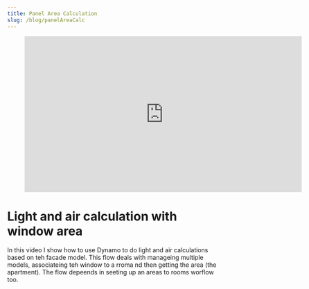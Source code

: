 ```yaml
---
title: Panel Area Calculation
slug: /blog/panelAreaCalc
---
```


<figure class="video_container">
  <iframe title="vimeo-player" src="https://player.vimeo.com/video/123618658" width="640" height="360" frameborder="0" allowfullscreen></iframe>
</figure>

# Light and air calculation with window area
In this video I show how to use Dynamo to do light and air calculations based on teh facade model. This flow deals with manageing multiple models, associateing teh window to a rroma nd then getting the area (the apartment). The flow depeends in seeting up an areas to rooms worflow too. 
